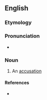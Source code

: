 ==English==

===Etymology===
{{suffix|en|accuse|al}}

===Pronunciation===
* {{a|UK|US}} {{IPA|en|/əˈkjuː.zəl/|/əˈkju.zəl/}}
{{rfap|en}}

===Noun===
{{en-noun|~}}

# An [[accusation]]

====References====
* {{R:Webster 1913}}